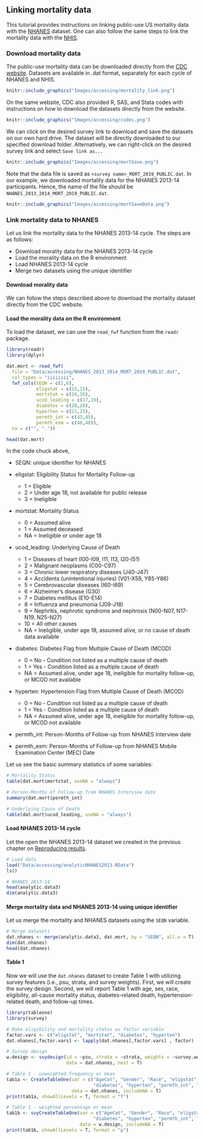 ## Linking mortality data {.unnumbered}

This tutorial provides instructions on linking public-use US mortality data with the [NHANES](https://www.cdc.gov/nchs/nhanes/index.htm) dataset. One can also follow the same steps to link the mortality data with the [NHIS](https://www.cdc.gov/nchs/nhis/index.htm).

### Download mortality data

The public-use mortality data can be downloaded directly from the [CDC website](https://ftp.cdc.gov/pub/Health_Statistics/NCHS/datalinkage/linked_mortality/). Datasets are available in .dat format, separately for each cycle of NHANES and NHIS.

```r
knitr::include_graphics("Images/accessing/mortality_link.png")
```

On the same website, CDC also provided R, SAS, and Stata codes with instructions on how to download the datasets directly from the website.

```r
knitr::include_graphics("Images/accessing/codes.png")
```

We can click on the desired survey link to download and save the datasets on our own hard drive. The dataset will be directly downloaded to our specified download folder. Alternatively, we can right-click on the desired survey link and select `Save link as...`

```r
knitr::include_graphics("Images/accessing/mortSave.png")
```

Note that the data file is saved as `<survey name>_MORT_2019_PUBLIC.dat`. In our example, we downloaded mortality data for the NHANES 2013-14 participants. Hence, the name of the file should be `NHANES_2013_2014_MORT_2019_PUBLIC.dat`.

```r
knitr::include_graphics("Images/accessing/mortSaveData.png")
```

### Link mortality data to NHANES

Let us link the mortality data to the NHANES 2013-14 cycle. The steps are as follows:

-   Download morality data for the NHANES 2013-14 cycle
-   Load the morality data on the R environment
-   Load NHANES 2013-14 cycle
-   Merge two datasets using the unique identifier

#### Download morality data

We can follow the steps described above to download the mortality dataset directly from the CDC website.

#### Load the morality data on the R environment

To load the dataset, we can use the `read_fwf` function from the `readr` package.

```r
library(readr)
library(dplyr)

dat.mort <- read_fwf(
  file = "Data/accessing/NHANES_2013_2014_MORT_2019_PUBLIC.dat",
  col_types = "iiiiiiii",
  fwf_cols(SEQN = c(1,6), 
           eligstat = c(15,15),
           mortstat = c(16,16),
           ucod_leading = c(17,19),
           diabetes = c(20,20),
           hyperten = c(21,21),
           permth_int = c(43,45),
           permth_exm = c(46,48)),
  na = c("", "."))

head(dat.mort)
```

In the code chuck above,

-   SEQN: unique identifier for NHANES

-   eligstat: Eligibility Status for Mortality Follow-up

    -   1 = Eligible
    -   2 = Under age 18, not available for public release
    -   3 = Ineligible

-   mortstat: Mortality Status

    -   0 = Assumed alive
    -   1 = Assumed deceased
    -   NA = Ineligible or under age 18

-   ucod_leading: Underlying Cause of Death

    -   1 = Diseases of heart (I00-I09, I11, I13, I20-I51)
    -   2 = Malignant neoplasms (C00-C97)
    -   3 = Chronic lower respiratory diseases (J40-J47)
    -   4 = Accidents (unintentional injuries) (V01-X59, Y85-Y86)
    -   5 = Cerebrovascular diseases (I60-I69)
    -   6 = Alzheimer's disease (G30)
    -   7 = Diabetes mellitus (E10-E14)
    -   8 = Influenza and pneumonia (J09-J18)
    -   9 = Nephritis, nephrotic syndrome and nephrosis (N00-N07, N17-N19, N25-N27)
    -   10 = All other causes
    -   NA = Ineligible, under age 18, assumed alive, or no cause of death data available

-   diabetes: Diabetes Flag from Multiple Cause of Death (MCOD)

    -   0 = No - Condition not listed as a multiple cause of death
    -   1 = Yes - Condition listed as a multiple cause of death
    -   NA = Assumed alive, under age 18, ineligible for mortality follow-up, or MCOD not available

-   hyperten: Hypertension Flag from Multiple Cause of Death (MCOD)

    -   0 = No - Condition not listed as a multiple cause of death
    -   1 = Yes - Condition listed as a multiple cause of death
    -   NA = Assumed alive, under age 18, ineligible for mortality follow-up, or MCOD not available

-   permth_int: Person-Months of Follow-up from NHANES Interview date

-   permth_exm: Person-Months of Follow-up from NHANES Mobile Examination Center (MEC) Date

Let us see the basic summary statistics of some variables:

```r
# Mortality Status
table(dat.mort$mortstat, useNA = "always")

# Person-Months of Follow-up from NHANES Interview date
summary(dat.mort$permth_int)

# Underlying Cause of Death
table(dat.mort$ucod_leading, useNA = "always")
```

#### Load NHANES 2013-14 cycle

Let the open the NHANES 2013-14 dataset we created in the previous chapter on [Reproducing results](accessing4.html).

```r
# Load data
load("Data/accessing/analyticNHANES2013.RData")
ls()

# NHANES 2013-14
head(analytic.data3)
dim(analytic.data3)
```

#### Merge mortality data and NHANES 2013-14 using unique identifier

Let us merge the mortality and NHANES datasets using the `SEQN` variable.

```r
# Merge datasets
dat.nhanes <- merge(analytic.data3, dat.mort, by = "SEQN", all.x = T)
dim(dat.nhanes)
head(dat.nhanes)
```

#### Table 1

Now we will use the `dat.nhanes` dataset to create Table 1 with utilizing survey features (i.e., psu, strata, and survey weights). First, we will create the survey design. Second, we will report Table 1 with age, sex, race, eligibility, all-cause mortality status, diabetes-related death, hypertension-related death, and follow-up times.

```r
library(tableone)
library(survey)

# Make eligibility and mortality status as factor variable
factor.vars <- c("eligstat", "mortstat", "diabetes", "hyperten")
dat.nhanes[,factor.vars] <- lapply(dat.nhanes[,factor.vars] , factor)

# Survey design
w.design <- svydesign(id = ~psu, strata = ~strata, weights = ~survey.weight, 
                      data = dat.nhanes, nest = T)

# Table 1 - unweighted frequency or mean
tab1a <- CreateTableOne(var = c("AgeCat", "Gender", "Race", "eligstat", "mortstat", 
                                "diabetes", "hyperten", "permth_int", "permth_exm"),
                        data = dat.nhanes, includeNA = T)
print(tab1a, showAllLevels = T, format = "f")

# Table 1 - weighted percentage or mean
tab1b <- svyCreateTableOne(var = c("AgeCat", "Gender", "Race", "eligstat", "mortstat", 
                                "diabetes", "hyperten", "permth_int", "permth_exm"), 
                           data = w.design, includeNA = T)
print(tab1b, showAllLevels = T, format = "p")
```
